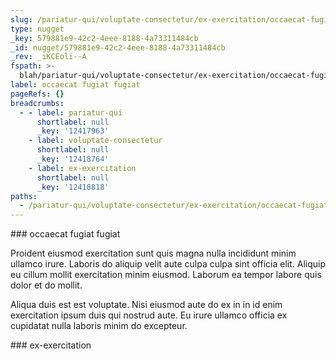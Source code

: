 ```yaml
---
slug: /pariatur-qui/voluptate-consectetur/ex-exercitation/occaecat-fugiat-fugiat
type: nugget
_key: 579881e9-42c2-4eee-8188-4a73311484cb
_id: nugget/579881e9-42c2-4eee-8188-4a73311484cb
_rev: _iKCEoli--A
fspath: >-
  blah/pariatur-qui/voluptate-consectetur/ex-exercitation/occaecat-fugiat-fugiat.md
label: occaecat fugiat fugiat
pageRefs: {}
breadcrumbs:
  - - label: pariatur-qui
      shortlabel: null
      _key: '12417963'
    - label: voluptate-consectetur
      shortlabel: null
      _key: '12418764'
    - label: ex-exercitation
      shortlabel: null
      _key: '12418818'
paths:
  - /pariatur-qui/voluptate-consectetur/ex-exercitation/occaecat-fugiat-fugiat
---
```


<NuggetArea>
<Nugget slug="/pariatur-qui/voluptate-consectetur/ex-exercitation/occaecat-fugiat-fugiat" type="nugget" _key="579881e9-42c2-4eee-8188-4a73311484cb" _id="nugget/579881e9-42c2-4eee-8188-4a73311484cb" _rev="_iKCEoli--A" fspath="blah/pariatur-qui/voluptate-consectetur/ex-exercitation/occaecat-fugiat-fugiat.md" label="occaecat fugiat fugiat" paths="/pariatur-qui/voluptate-consectetur/ex-exercitation/occaecat-fugiat-fugiat">
<NuggetBody>
### occaecat fugiat fugiat

Proident eiusmod exercitation sunt quis magna nulla incididunt minim ullamco irure. Laboris do aliquip velit aute culpa culpa sint officia elit. Aliquip eu cillum mollit exercitation minim eiusmod. Laborum ea tempor labore quis dolor et do mollit.

Aliqua duis est est voluptate. Nisi eiusmod aute do ex in in id enim exercitation ipsum duis qui nostrud aute. Eu irure ullamco officia ex cupidatat nulla laboris minim do excepteur.

</NuggetBody>
<Breadcrumbs>
<Crumbs>
<Crumb _key="12417963" label="pariatur-qui" /><Crumb _key="12418764" label="voluptate-consectetur" /><Crumb _key="12418818" label="ex-exercitation" />
</Crumbs>
</Breadcrumbs>
</Nugget>

<NuggetsInbound>
</NuggetsInbound>
<NuggetsOutbound>
</NuggetsOutbound>
</NuggetArea>
<PassagesInbound>
<Passage direction="inbound" type="passage" _key="12418818" _id="passage/12418818" _rev="_iKCEoli---" label="ex-exercitation" passage="ex-exercitation" fspath="blah/pariatur-qui/voluptate-consectetur/ex-exercitation" paths="/pariatur-qui/voluptate-consectetur/ex-exercitation" slug="/pariatur-qui/voluptate-consectetur/ex-exercitation">
<NuggetBody>
### ex-exercitation

</NuggetBody>
<Breadcrumbs>
<Crumbs>
<Crumb _key="12417963" label="pariatur-qui" /><Crumb _key="12418764" label="voluptate-consectetur" />
</Crumbs>
</Breadcrumbs>
</Passage>

</PassagesInbound>
<PassagesOutbound>
</PassagesOutbound>